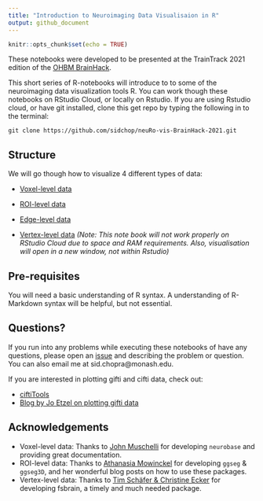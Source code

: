 ```yaml
---
title: "Introduction to Neuroimaging Data Visualisaion in R"
output: github_document
---
```


```r
knitr::opts_chunk$set(echo = TRUE)
```



These notebooks were developed to be presented at the TrainTrack 2021 edition of the [OHBM BrainHack](https://ohbm.github.io/hackathon2021/).

This short series of R-notebooks will introduce to to some of the neuroimaging data visualization tools  R. You can work though these notebooks on RStudio Cloud, or locally on Rstudio. If you are using Rstudio cloud, or have git installed, clone this get repo by typing the following in to the terminal: 

`git clone https://github.com/sidchop/neuRo-vis-BrainHack-2021.git`


## Structure 
        
We will go though how to visualize 4 different types of data: 

* [Voxel-level data](https://github.com/sidchop/neuRo-vis-BrainHack-2021/nifti.Rmd) \


* [ROI-level data](https://github.com/sidchop/neuRo-vis-BrainHack-2021/roi.Rmd) \

* [Edge-level data](https://github.com/sidchop/neuRo-vis-BrainHack-2021/edge.Rmd)  \

* [Vertex-level data](https://github.com/sidchop/neuRo-vis-BrainHack-2021/vertex.Rmd) *(Note: This note book will not work properly on RStudio Cloud due to space and RAM requirements. Also, visualisation will open in a new window, not within Rstudio)* \
 

## Pre-requisites

You will need a basic understanding of R syntax. A understanding of R-Markdown syntax will be helpful, but not essential. 


## Questions?
If you run into any problems while executing these notebooks of have any questions,
please open an [issue](https://github.com/sidchop/neuRo-vis-BrainHack-2021/issues) and describing the problem or question. You can also email me at sid.chopra@monash.edu. 

If you are interested in plotting gifti and cifti data, check out:

* [ciftiTools](https://github.com/mandymejia/ciftiTools)
* [Blog by Jo Etzel on plotting gifti data](https://mvpa.blogspot.com/2020/03/volume-and-surface-brain-plotting-knitr.html)


## Acknowledgements
 * Voxel-level data: Thanks to [John Muschelli](https://github.com/muschellij2) for developing `neurobase` and providing great documentation. 
 * ROI-level data: Thanks to [Athanasia Mowinckel](https://github.com/Athanasiamo) for developing `ggseg` & `ggseg3D`, and her wonderful blog posts on how to use these packages. 
 * Vertex-level data: Thanks to [Tim Schäfer & Christine Ecker](https://github.com/dfsp-spirit/fsbrain) for developing fsbrain, a timely and much needed package. 





